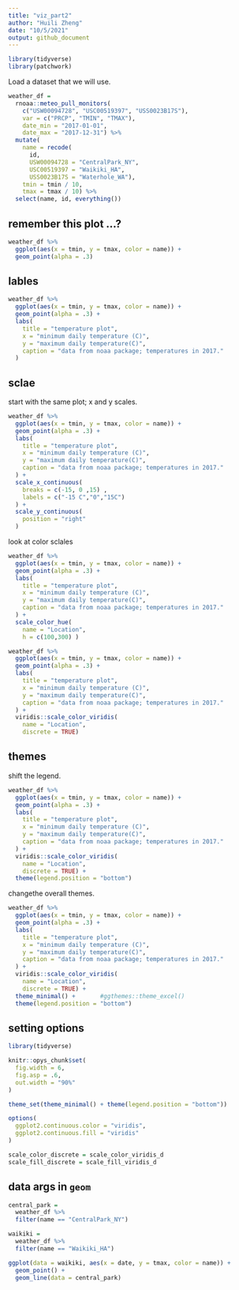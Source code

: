 ```yaml
---
title: "viz_part2"
author: "Huili Zheng"
date: "10/5/2021"
output: github_document
---
```

```r

library(tidyverse)
library(patchwork)


```

Load a dataset that we will use.
```r

weather_df = 
  rnoaa::meteo_pull_monitors(
    c("USW00094728", "USC00519397", "USS0023B17S"),
    var = c("PRCP", "TMIN", "TMAX"), 
    date_min = "2017-01-01",
    date_max = "2017-12-31") %>%
  mutate(
    name = recode(
      id, 
      USW00094728 = "CentralPark_NY", 
      USC00519397 = "Waikiki_HA",
      USS0023B17S = "Waterhole_WA"),
    tmin = tmin / 10,
    tmax = tmax / 10) %>%
  select(name, id, everything())
```


## remember this plot ...?

```r
weather_df %>%
  ggplot(aes(x = tmin, y = tmax, color = name)) +
  geom_point(alpha = .3)
```


## lables

```r
weather_df %>%
  ggplot(aes(x = tmin, y = tmax, color = name)) +
  geom_point(alpha = .3) +
  labs(
    title = "temperature plot",
    x = "minimum daily temperature (C)",
    y = "maximum daily temperature(C)",
    caption = "data from noaa package; temperatures in 2017."
  )
```

## sclae
start with the same plot; x and y scales.

```r
weather_df %>%
  ggplot(aes(x = tmin, y = tmax, color = name)) +
  geom_point(alpha = .3) +
  labs(
    title = "temperature plot",
    x = "minimum daily temperature (C)",
    y = "maximum daily temperature(C)",
    caption = "data from noaa package; temperatures in 2017."
  ) +
  scale_x_continuous(
    breaks = c(-15, 0 ,15) ,
    labels = c("-15 C","0","15C")
  ) +
  scale_y_continuous(
    position = "right"
  )
```


look at color sclales

```r
weather_df %>%
  ggplot(aes(x = tmin, y = tmax, color = name)) +
  geom_point(alpha = .3) +
  labs(
    title = "temperature plot",
    x = "minimum daily temperature (C)",
    y = "maximum daily temperature(C)",
    caption = "data from noaa package; temperatures in 2017."
  ) +
  scale_color_hue(
    name = "Location",
    h = c(100,300) )
```




```r
weather_df %>%
  ggplot(aes(x = tmin, y = tmax, color = name)) +
  geom_point(alpha = .3) +
  labs(
    title = "temperature plot",
    x = "minimum daily temperature (C)",
    y = "maximum daily temperature(C)",
    caption = "data from noaa package; temperatures in 2017."
  ) +
  viridis::scale_color_viridis(
    name = "Location",
    discrete = TRUE)
```


## themes

shift the legend.

```r
weather_df %>%
  ggplot(aes(x = tmin, y = tmax, color = name)) +
  geom_point(alpha = .3) +
  labs(
    title = "temperature plot",
    x = "minimum daily temperature (C)",
    y = "maximum daily temperature(C)",
    caption = "data from noaa package; temperatures in 2017."
  ) +
  viridis::scale_color_viridis(
    name = "Location",
    discrete = TRUE) +
  theme(legend.position = "bottom")
```


changethe overall themes.

```r
weather_df %>%
  ggplot(aes(x = tmin, y = tmax, color = name)) +
  geom_point(alpha = .3) +
  labs(
    title = "temperature plot",
    x = "minimum daily temperature (C)",
    y = "maximum daily temperature(C)",
    caption = "data from noaa package; temperatures in 2017."
  ) +
  viridis::scale_color_viridis(
    name = "Location",
    discrete = TRUE) +
  theme_minimal() +       #ggthemes::theme_excel()
  theme(legend.position = "bottom")
```

## setting options

```r
library(tidyverse)

knitr::opys_chunk$set(
  fig.width = 6,
  fig.asp = .6,
  out.width = "90%"
)

theme_set(theme_minimal() + theme(legend.position = "bottom"))

options(
  ggplot2.continuous.color = "viridis",
  ggplot2.continuous.fill = "viridis"
)

scale_color_discrete = scale_color_viridis_d
scale_fill_discrete = scale_fill_viridis_d
```

## data args in `geom`

```r
central_park = 
  weather_df %>%
  filter(name == "CentralPark_NY")

waikiki = 
  weather_df %>%
  filter(name == "Waikiki_HA")

ggplot(data = waikiki, aes(x = date, y = tmax, color = name)) +
  geom_point() +
  geom_line(data = central_park)
```



